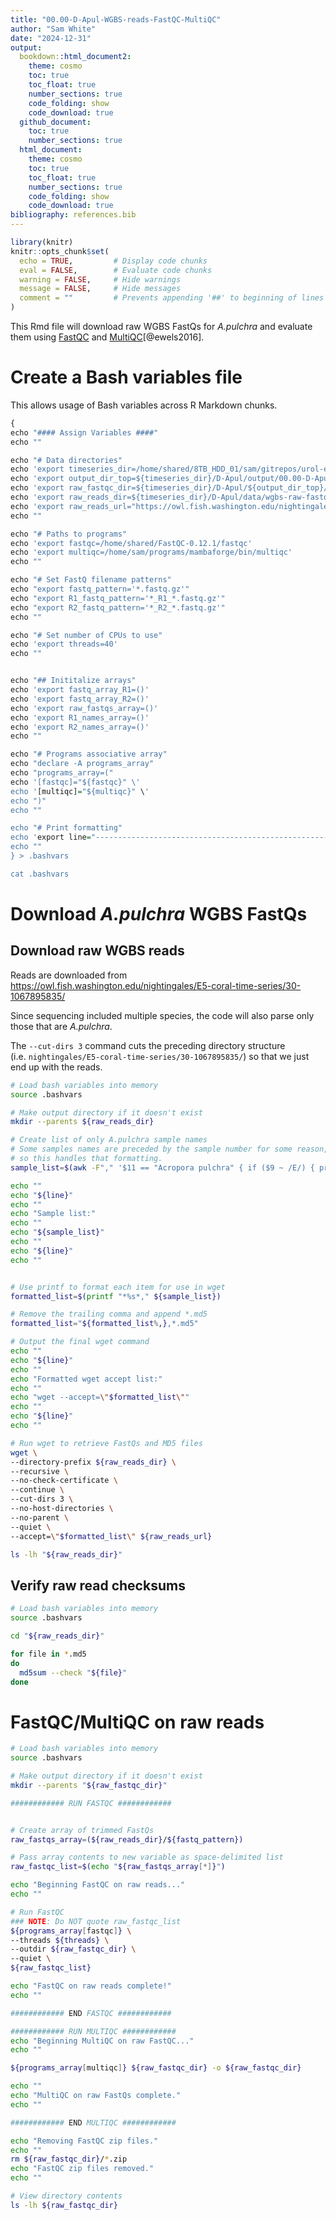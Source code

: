 ```yaml
---
title: "00.00-D-Apul-WGBS-reads-FastQC-MultiQC"
author: "Sam White"
date: "2024-12-31"
output: 
  bookdown::html_document2:
    theme: cosmo
    toc: true
    toc_float: true
    number_sections: true
    code_folding: show
    code_download: true
  github_document:
    toc: true
    number_sections: true
  html_document:
    theme: cosmo
    toc: true
    toc_float: true
    number_sections: true
    code_folding: show
    code_download: true
bibliography: references.bib
---
```


```r
library(knitr)
knitr::opts_chunk$set(
  echo = TRUE,         # Display code chunks
  eval = FALSE,        # Evaluate code chunks
  warning = FALSE,     # Hide warnings
  message = FALSE,     # Hide messages
  comment = ""         # Prevents appending '##' to beginning of lines in code output
)
```

This Rmd file will download raw WGBS FastQs for *A.pulchra* and evaluate them using [FastQC](https://github.com/s-andrews/FastQC) and [MultiQC](https://multiqc.info/)[@ewels2016].

# Create a Bash variables file

This allows usage of Bash variables across R Markdown chunks.

```r
{
echo "#### Assign Variables ####"
echo ""

echo "# Data directories"
echo 'export timeseries_dir=/home/shared/8TB_HDD_01/sam/gitrepos/urol-e5/timeseries_molecular'
echo 'export output_dir_top=${timeseries_dir}/D-Apul/output/00.00-D-Apul-WGBS-reads-FastQC-MultiQC'
echo 'export raw_fastqc_dir=${timeseries_dir}/D-Apul/${output_dir_top}/raw-fastqc'
echo 'export raw_reads_dir=${timeseries_dir}/D-Apul/data/wgbs-raw-fastqs'
echo 'export raw_reads_url="https://owl.fish.washington.edu/nightingales/E5-coral-time-series/30-1067895835/"'
echo ""

echo "# Paths to programs"
echo 'export fastqc=/home/shared/FastQC-0.12.1/fastqc'
echo 'export multiqc=/home/sam/programs/mambaforge/bin/multiqc'
echo ""

echo "# Set FastQ filename patterns"
echo "export fastq_pattern='*.fastq.gz'"
echo "export R1_fastq_pattern='*_R1_*.fastq.gz'"
echo "export R2_fastq_pattern='*_R2_*.fastq.gz'"
echo ""

echo "# Set number of CPUs to use"
echo 'export threads=40'
echo ""


echo "## Inititalize arrays"
echo 'export fastq_array_R1=()'
echo 'export fastq_array_R2=()'
echo 'export raw_fastqs_array=()'
echo 'export R1_names_array=()'
echo 'export R2_names_array=()'
echo ""

echo "# Programs associative array"
echo "declare -A programs_array"
echo "programs_array=("
echo '[fastqc]="${fastqc}" \'
echo '[multiqc]="${multiqc}" \'
echo ")"
echo ""

echo "# Print formatting"
echo 'export line="--------------------------------------------------------"'
echo ""
} > .bashvars

cat .bashvars
```

# Download *A.pulchra* WGBS FastQs

## Download raw WGBS reads

Reads are downloaded from <https://owl.fish.washington.edu/nightingales/E5-coral-time-series/30-1067895835/>

Since sequencing included multiple species, the code will also parse only those that are *A.pulchra*.

The `--cut-dirs 3` command cuts the preceding directory structure (i.e. `nightingales/E5-coral-time-series/30-1067895835/`) so that we just end up with the reads.

```bash
# Load bash variables into memory
source .bashvars

# Make output directory if it doesn't exist
mkdir --parents ${raw_reads_dir}

# Create list of only A.pulchra sample names
# Some samples names are preceded by the sample number for some reason,
# so this handles that formatting.
sample_list=$(awk -F"," '$11 == "Acropora pulchra" { if ($9 ~ /E/) { print $8 "--" $9 } else { print $9 } }' ${timeseries_dir}/M-multi-species/data/30-1067895835-WGBS-sample-submission-form.csv)

echo ""
echo "${line}"
echo ""
echo "Sample list:"
echo ""
echo "${sample_list}"
echo ""
echo "${line}"
echo ""


# Use printf to format each item for use in wget
formatted_list=$(printf "*%s*," ${sample_list})

# Remove the trailing comma and append *.md5
formatted_list="${formatted_list%,},*.md5"

# Output the final wget command
echo ""
echo "${line}"
echo ""
echo "Formatted wget accept list:"
echo ""
echo "wget --accept=\"$formatted_list\""
echo ""
echo "${line}"
echo ""

# Run wget to retrieve FastQs and MD5 files
wget \
--directory-prefix ${raw_reads_dir} \
--recursive \
--no-check-certificate \
--continue \
--cut-dirs 3 \
--no-host-directories \
--no-parent \
--quiet \
--accept=\"$formatted_list\" ${raw_reads_url}

ls -lh "${raw_reads_dir}"
```

## Verify raw read checksums

```bash
# Load bash variables into memory
source .bashvars

cd "${raw_reads_dir}"

for file in *.md5
do
  md5sum --check "${file}"
done
```

# FastQC/MultiQC on raw reads

```bash
# Load bash variables into memory
source .bashvars

# Make output directory if it doesn't exist
mkdir --parents "${raw_fastqc_dir}"

############ RUN FASTQC ############


# Create array of trimmed FastQs
raw_fastqs_array=(${raw_reads_dir}/${fastq_pattern})

# Pass array contents to new variable as space-delimited list
raw_fastqc_list=$(echo "${raw_fastqs_array[*]}")

echo "Beginning FastQC on raw reads..."
echo ""

# Run FastQC
### NOTE: Do NOT quote raw_fastqc_list
${programs_array[fastqc]} \
--threads ${threads} \
--outdir ${raw_fastqc_dir} \
--quiet \
${raw_fastqc_list}

echo "FastQC on raw reads complete!"
echo ""

############ END FASTQC ############

############ RUN MULTIQC ############
echo "Beginning MultiQC on raw FastQC..."
echo ""

${programs_array[multiqc]} ${raw_fastqc_dir} -o ${raw_fastqc_dir}

echo ""
echo "MultiQC on raw FastQs complete."
echo ""

############ END MULTIQC ############

echo "Removing FastQC zip files."
echo ""
rm ${raw_fastqc_dir}/*.zip
echo "FastQC zip files removed."
echo ""

# View directory contents
ls -lh ${raw_fastqc_dir}

```
